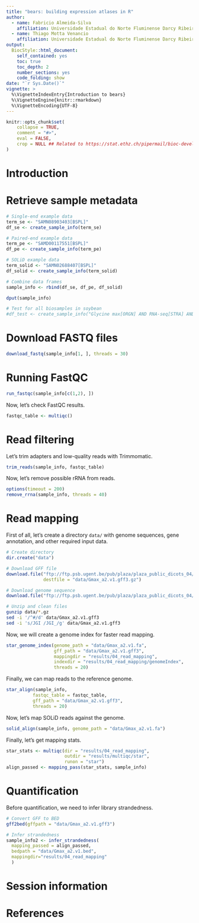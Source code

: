 ```yaml
---
title: "bears: building expression atlases in R"
author: 
  - name: Fabricio Almeida-Silva
    affiliation: Universidade Estadual do Norte Fluminense Darcy Ribeiro, RJ, Brazil
  - name: Thiago Motta Venancio
    affiliation: Universidade Estadual do Norte Fluminense Darcy Ribeiro, RJ, Brazil
output: 
  BiocStyle::html_document:
    self_contained: yes
    toc: true
    toc_depth: 2
    number_sections: yes
    code_folding: show
date: "`r Sys.Date()`"
vignette: >
  %\VignetteIndexEntry{Introduction to bears}
  %\VignetteEngine{knitr::rmarkdown}
  %\VignetteEncoding{UTF-8}  
---
```


```r
knitr::opts_chunk$set(
    collapse = TRUE,
    comment = "#>",
    eval = FALSE,
    crop = NULL ## Related to https://stat.ethz.ch/pipermail/bioc-devel/2020-April/016656.html
)
```


# Introduction

# Retrieve sample metadata

```r
# Single-end example data
term_se <- "SAMN08903403[BSPL]"
df_se <- create_sample_info(term_se)

# Paired-end example data
term_pe <- "SAMD00117551[BSPL]"
df_pe <- create_sample_info(term_pe)

# SOLiD example data
term_solid <- "SAMN02688407[BSPL]"
df_solid <- create_sample_info(term_solid)

# Combine data frames
sample_info <- rbind(df_se, df_pe, df_solid)

dput(sample_info)

# Test for all biosamples in soybean
#df_test <- create_sample_info("Glycine max[ORGN] AND RNA-seq[STRA] AND 2021[PDAT]")
```

# Download FASTQ files

```r
download_fastq(sample_info[1, ], threads = 30)
```

# Running FastQC

```r
run_fastqc(sample_info[c(1,2), ])
```

Now, let's check FastQC results.

```r
fastqc_table <- multiqc()
```

# Read filtering

Let's trim adapters and low-quality reads with Trimmomatic.

```r
trim_reads(sample_info, fastqc_table)
```

Now, let's remove possible rRNA from reads.

```r
options(timeout = 200)
remove_rrna(sample_info, threads = 40)
```

# Read mapping

First of all, let's create a directory `data/` with genome sequences, gene annotation, and other required input data.

```r
# Create directory
dir.create("data")

# Download GFF file
download.file("ftp://ftp.psb.ugent.be/pub/plaza/plaza_public_dicots_04/GFF/gma/annotation.all_transcripts.all_features.gma.gff3.gz",
              destfile = "data/Gmax_a2.v1.gff3.gz")

# Download genome sequence
download.file("ftp://ftp.psb.ugent.be/pub/plaza/plaza_public_dicots_04/Genomes/gma.con.gz", destfile = "data/Gmax_a2.v1.fa.gz")
```

```bash
# Unzip and clean files
gunzip data/*.gz
sed -i '/^#/d' data/Gmax_a2.v1.gff3
sed -i 's/JGI /JGI_/g' data/Gmax_a2.v1.gff3
```

Now, we will create a genome index for faster read mapping.

```r
star_genome_index(genome_path = "data/Gmax_a2.v1.fa",
                  gff_path = "data/Gmax_a2.v1.gff3",
                  mappingdir = "results/04_read_mapping",
                  indexdir = "results/04_read_mapping/genomeIndex",
                  threads = 20)
```

Finally, we can map reads to the reference genome.

```r
star_align(sample_info,
          fastqc_table = fastqc_table,
          gff_path = "data/Gmax_a2.v1.gff3",
          threads = 20)
```

Now, let's map SOLiD reads against the genome.

```r
solid_align(sample_info, genome_path = "data/Gmax_a2.v1.fa")
```

Finally, let's get mapping stats.

```r
star_stats <- multiqc(dir = "results/04_read_mapping",
                      outdir = "results/multiqc/star",
                      runon = "star")
align_passed <- mapping_pass(star_stats, sample_info)
```

# Quantification

Before quantification, we need to infer library strandedness.

```r
# Convert GFF to BED
gff2bed(gffpath = "data/Gmax_a2.v1.gff3")

# Infer strandedness
sample_info2 <- infer_strandedness(
  mapping_passed = align_passed,
  bedpath = "data/Gmax_a2.v1.bed",
  mappingdir="results/04_read_mapping"
  )

```

# Session information {.unnumbered}


# References {.unnumbered}
